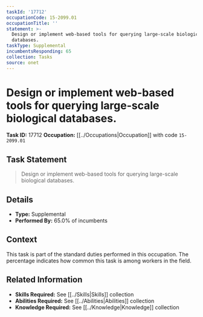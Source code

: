 ```yaml
---
taskId: '17712'
occupationCode: 15-2099.01
occupationTitle: ''
statement: >-
  Design or implement web-based tools for querying large-scale biological
  databases.
taskType: Supplemental
incumbentsResponding: 65
collection: Tasks
source: onet
---
```

# Design or implement web-based tools for querying large-scale biological databases.

**Task ID:** 17712
**Occupation:** [[../Occupations|Occupation]] with code `15-2099.01`

## Task Statement

> Design or implement web-based tools for querying large-scale biological databases.

## Details

- **Type:** Supplemental
- **Performed By:** 65.0% of incumbents

## Context

This task is part of the standard duties performed in this occupation. The percentage indicates how common this task is among workers in the field.

## Related Information

- **Skills Required:** See [[../Skills|Skills]] collection
- **Abilities Required:** See [[../Abilities|Abilities]] collection
- **Knowledge Required:** See [[../Knowledge|Knowledge]] collection
